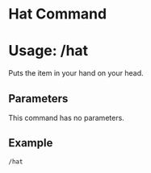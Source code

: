 # Hat Command
# Usage: /hat
Puts the item in your hand on your head.

## Parameters
This command has no parameters.

## Example
`/hat`

